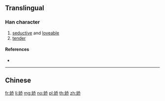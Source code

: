 {{also|嬌}}
==Translingual==

===Han character===
{{Han char|rn=38|rad=女|as=06|sn=9|four=|canj=VHKL|ids=⿰女乔}}

# [[seductive]] and [[loveable]]
# [[tender]]

====References====
* {{Han ref|kx=0261.321|hdz=21045.040|uh=5A07|ud=23047}}

----

==Chinese==
{{zh-see|嬌}}

[[fr:娇]]
[[li:娇]]
[[mg:娇]]
[[no:娇]]
[[pl:娇]]
[[th:娇]]
[[zh:娇]]